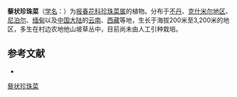 {{Speciesbox
| name = 藜状珍珠菜
| status = 
| status_system = 
| image =
| genus = Lysimachia
| species = chenopodioides
| authority = Watt ex Hook. f.
}}

'''藜状珍珠菜'''（[[学名|学名]]：{{lang|la|''Lysimachia chenopodioides''}}）为[[报春花科|报春花科]][[珍珠菜属|珍珠菜属]]的植物。分布于[[不丹|不丹]]、[[克什米尔地区|克什米尔地区]]、[[尼泊尔|尼泊尔]]、[[缅甸|缅甸]]以及[[中国大陆|中国大陆]]的[[云南|云南]]、[[西藏|西藏]]等地，生长于海拔200米至3,200米的地区，多生在村边农地他山坡草丛中，目前尚未由人工引种栽培。

== 参考文献 ==
<div class="references-small">
* {{cite web| url =http://www.bioinfo.cn/db05/KmzwSpecies.php?action=view&id=17483| title =藜状珍珠菜| work =《中国高等植物数据库全库》| publisher =中国科学院微生物研究所| author =昆明植物研究所| accessdate =2009-02-25| deadurl =yes| archiveurl =https://web.archive.org/web/20160305045530/http://www.bioinfo.cn/db05/KmzwSpecies.php?action=view&id=17483| archivedate =2016-03-05}}
</div>
{{Taxonbar|from=Q15228244}}

[[Category:珍珠菜属|藜状珍珠菜]]


{{植物小作品}}